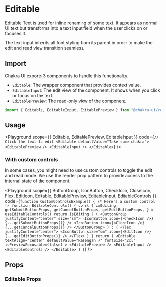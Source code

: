 

#  Editable

Editable Text is used for inline renaming of some text. It appears as normal UI
text but transforms into a text input field when the user clicks on or focuses
it.





The text input inherits all font styling from its parent in order to make the
edit and read view transition seamless.

## Import

Chakra UI exports 3 components to handle this functionality.

- `Editable`: The wrapper component that provides context value.
- `EditableInput`: The edit view of the component. It shows when you click or
  focus on the text.
- `EditablePreview`: The read-only view of the component.

```js
import { Editable, EditableInput, EditablePreview } from "@chakra-ui/react"
```

## Usage

<Playground
scope={{ Editable, EditablePreview, EditableInput }}
code={`
// Click the text to edit
<Editable defaultValue="Take some chakra">
  <EditablePreview />
  <EditableInput />
</Editable>
`}
/>

### With custom controls

In some cases, you might need to use custom controls to toggle the edit and read
mode. We use the render prop pattern to provide access to the internal state of
the component.

<Playground
scope={{ ButtonGroup, IconButton, CheckIcon, CloseIcon, Flex, EditIcon, Editable, EditablePreview, EditableInput, EditableControls }}
code={`
function CustomControlsExample() {
  /* Here's a custom control */
  function EditableControls() {
    const {
      isEditing,
      getSubmitButtonProps,
      getCancelButtonProps,
      getEditButtonProps,
    } = useEditableControls()
    return isEditing ? (
      <ButtonGroup justifyContent="center" size="sm">
        <IconButton icon={<CheckIcon />} {...getSubmitButtonProps()} />
        <IconButton icon={<CloseIcon />} {...getCancelButtonProps()} />
      </ButtonGroup>
    ) : (
      <Flex justifyContent="center">
        <IconButton size="sm" icon={<EditIcon />} {...getEditButtonProps()} />
      </Flex>
    )
  }
  return (
    <Editable
      textAlign="center"
      defaultValue="Rasengan ⚡️"
      fontSize="2xl"
      isPreviewFocusable={false}
    >
      <EditablePreview />
      <EditableInput />
      <EditableControls />
    </Editable>
  )
}
`}
/>

## Props

### Editable Props

<PropsTable of="Editable" />